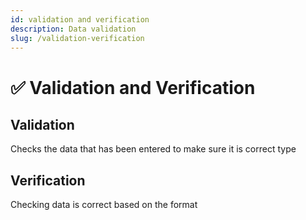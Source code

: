 ```yaml
---
id: validation and verification
description: Data validation
slug: /validation-verification
---
```


# ✅ Validation and Verification


## Validation
Checks the data that has been entered to make sure it is correct type 

## Verification
Checking data is correct based on the format  